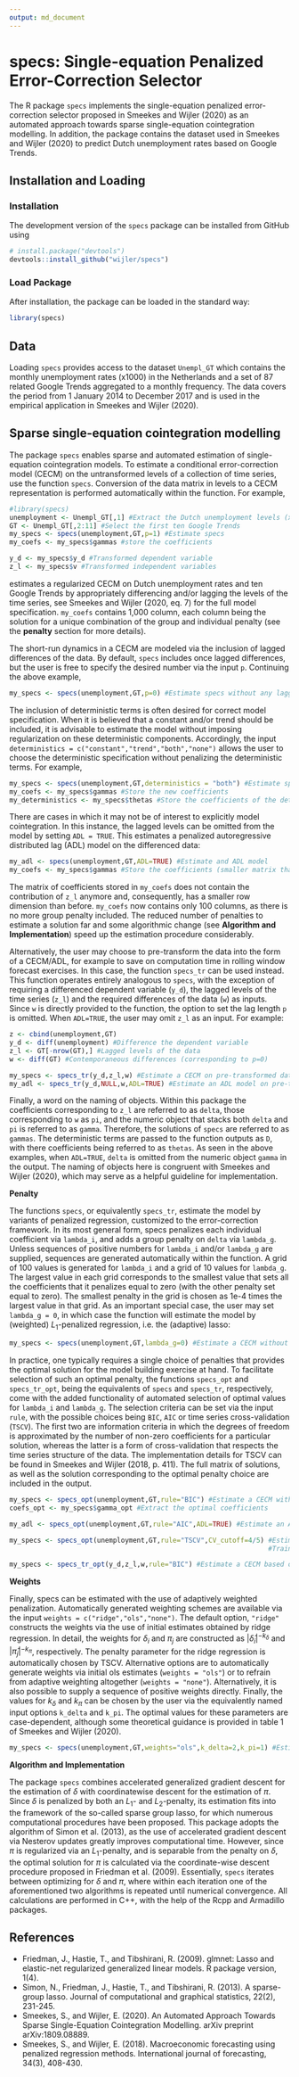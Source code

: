 ```yaml
---
output: md_document
---
```

# specs: Single-equation Penalized Error-Correction Selector

The R package `specs` implements the single-equation penalized error-correction selector proposed in Smeekes and Wijler (2020) as an automated approach towards sparse single-equation cointegration modelling. In addition, the package contains the dataset used in Smeekes and Wijler (2020) to predict Dutch unemployment rates based on Google Trends.

## Installation and Loading

### Installation

The development version of the `specs` package can be installed from
GitHub using

```r
# install.package("devtools")
devtools::install_github("wijler/specs")
```

### Load Package

After installation, the package can be loaded in the standard way:

``` r
library(specs)
```

## Data

Loading `specs` provides access to the dataset `Unempl_GT` which contains the monthly unemployment rates (x1000) in the Netherlands and a set of 87 related Google Trends aggregated to a monthly frequency. The data covers the period from 1 January 2014 to December 2017 and is used in the empirical application in Smeekes and Wijler (2020).

## Sparse single-equation cointegration modelling

The package `specs` enables sparse and automated estimation of single-equation cointegration models. To estimate a conditional error-correction model (CECM) on the untransformed levels of a collection of time series, use the function `specs`. Conversion of the data matrix in levels to a CECM representation is performed automatically within the function. For example, 
```r
#library(specs)
unemployment <- Unempl_GT[,1] #Extract the Dutch unemployment levels (x1,000)
GT <- Unempl_GT[,2:11] #Select the first ten Google Trends
my_specs <- specs(unemployment,GT,p=1) #Estimate specs
my_coefs <- my_specs$gammas #store the coefficients

y_d <- my_specs$y_d #Transformed dependent variable
z_l <- my_specs$v #Transformed independent variables
```
estimates a regularized CECM on Dutch unemployment rates and ten Google Trends by appropriately differencing and/or lagging the levels of the time series, see Smeekes and Wijler (2020, eq. 7) for the full model specification. `my_coefs` contains 1,000 column, each column being the solution for a unique combination of the group and individual penalty (see the **penalty** section for more details).

The short-run dynamics in a CECM are modeled via the inclusion of lagged differences of the data. By default, `specs` includes once lagged differences, but the user is free to specify the desired number via the input `p`. Continuing the above example,
```r
my_specs <- specs(unemployment,GT,p=0) #Estimate specs without any lagged differences
```

The inclusion of deterministic terms is often desired for correct model specification. When it is believed that a constant and/or trend should be included, it is advisable to estimate the model without imposing regularization on these deterministic components. Accordingly, the input `deterministics = c("constant","trend","both","none")` allows the user to choose the deterministic specification without penalizing the deterministic terms. For example,
```r
my_specs <- specs(unemployment,GT,deterministics = "both") #Estimate specs with a constant and trend included
my_coefs <- my_specs$gammas #Store the new coefficients
my_deterministics <- my_specs$thetas #Store the coefficients of the deterministic component
```

There are cases in which it may not be of interest to explicitly model cointegration. In this instance, the lagged levels can be omitted from the model by setting `ADL = TRUE`. This estimates a penalized autoregressive distributed lag (ADL) model on the differenced data:
```r
my_adl <- specs(unemployment,GT,ADL=TRUE) #Estimate and ADL model
my_coefs <- my_specs$gammas #Store the coefficients (smaller matrix than before)
```
The matrix of coefficients stored in `my_coefs` does not contain the contribution of `z_l` anymore and, consequently, has a smaller row dimension than before. `my_coefs` now contains only 100 columns, as there is no more group penalty included. The reduced number of penalties to estimate a solution far and some algorithmic change (see **Algorithm and Implementation**) speed up the estimation procedure considerably.

Alternatively, the user may choose to pre-transform the data into the form of a CECM/ADL, for example to save on computation time in rolling window forecast exercises. In this case, the function `specs_tr` can be used instead. This function operates entirely analogous to `specs`, with the exception of requiring a differenced dependent variable (`y_d`), the lagged levels of the time series (`z_l`) and the required differences of the data (`w`) as inputs. Since `w` is directly provided to the function, the option to set the lag length `p` is omitted. When `ADL=TRUE`, the user may omit `z_l` as an input. For example:
```r
z <- cbind(unemployment,GT)
y_d <- diff(unemployment) #Difference the dependent variable
z_l <- GT[-nrow(GT),] #Lagged levels of the data
w <- diff(GT) #Contemporaneous differences (corresponding to p=0)

my_specs <- specs_tr(y_d,z_l,w) #Estimate a CECM on pre-transformed data
my_adl <- specs_tr(y_d,NULL,w,ADL=TRUE) #Estimate an ADL model on pre-transformed data
```

Finally, a word on the naming of objects. Within this package the coefficients corresponding to `z_l` are referred to as `delta`, those corresponding to `w` as `pi`, and the numeric object that stacks both `delta` and `pi` is referred to as `gamma`. Therefore, the solutions of `specs` are referred to as `gammas`. The deterministic terms are passed to the function outputs as `D`, with there coefficients being referred to as `thetas`. As seen in the above examples, when `ADL=TRUE`, `delta` is omitted from the numeric object `gamma` in the output. The naming of objects here is congruent with Smeekes and Wijler (2020), which may serve as a helpful guideline for implementation.

**Penalty**

The functions `specs`, or equivalently `specs_tr`, estimate the model by variants of penalized regression, customized to the error-correction framework. In its most general form, specs penalizes each individual coefficient via `lambda_i`, and adds a group penalty on `delta` via `lambda_g`. Unless sequences of positive numbers for `lambda_i` and/or `lambda_g` are supplied, sequences are generated automatically within the function. A grid of 100 values is generated for `lambda_i` and a grid of 10 values for `lambda_g`. The largest value in each grid corresponds to the smallest value that sets all the coefficients that it penalizes equal to zero (with the other penalty set equal to zero). The smallest penalty in the grid is chosen as 1e-4 times the largest value in that grid. As an important special case, the user may set `lambda_g = 0`, in which case the function will estimate the model by (weighted) $L_1$-penalized regression, i.e. the (adaptive) lasso:
```r
my_specs <- specs(unemployment,GT,lambda_g=0) #Estimate a CECM without group penalty
```

In practice, one typically requires a single choice of penalties that provides the optimal solution for the model building exercise at hand. To facilitate selection of such an optimal penalty, the functions `specs_opt` and `specs_tr_opt`, being the equivalents of `specs` and `specs_tr`, respectively, come with the added functionality of automated selection of optimal values for `lambda_i` and `lambda_g`. The selection criteria can be set via the input `rule`, with the possible choices being `BIC`, `AIC` or time series cross-validation (`TSCV`). The first two are information criteria in which the degrees of freedom is approximated by the number of non-zero coefficients for a particular solution, whereas the latter is a form of cross-validation that respects the time series structure of the data. The implementation details for TSCV can be found in Smeekes and Wijler (2018, p. 411). The full matrix of solutions, as well as the solution corresponding to the optimal penalty choice are included in the output.
```r
my_specs <- specs_opt(unemployment,GT,rule="BIC") #Estimate a CECM with the optimal penalty chosen by BIC
coefs_opt <- my_specs$gamma_opt #Extract the optimal coefficients

my_adl <- specs_opt(unemployment,GT,rule="AIC",ADL=TRUE) #Estimate an ADL model with the optimal penalty chosen by BIC

my_specs <- specs_opt(unemployment,GT,rule="TSCV",CV_cutoff=4/5) #Estimate a CECM with the optimal penalty chosen by TSCV
                                                                 #Training sample is 4/5 of the total sample

my_specs <- specs_tr_opt(y_d,z_l,w,rule="BIC") #Estimate a CECM based on pre-transformed data, penalty chosen by BIC
```


**Weights**

Finally, specs can be estimated with the use of adaptively weighted penalization. Automatically generated weighting schemes are available via the input `weights = c("ridge","ols","none")`. The default option, `"ridge"` constructs the weights via the use of initial estimates obtained by ridge regression. In detail, the weights for $\delta_i$ and $\pi_j$ are constructed as $|\hat{\delta}_i|^{-k_\delta}$ and $|\hat{\pi}_j|^{-k_\pi}$, respectively. The penalty parameter for the ridge regression is automatically chosen by TSCV. Alternative options are to automatically generate weights via initial ols estimates (`weights = "ols"`) or to refrain from adaptive weighting altogether (`weights = "none"`). Alternatively, it is also possible to supply a sequence of positive weights directly. Finally, the values for $k_\delta$ and $k_\pi$ can be chosen by the user via the equivalently named input options `k_delta` and `k_pi`. The optimal values for these parameters are case-dependent, although some theoretical guidance is provided in table 1 of Smeekes and Wijler (2020).
```r
my_specs <- specs(unemployment,GT,weights="ols",k_delta=2,k_pi=1) #Estimate specs with OLS and variable weight exponents
```


**Algorithm and Implementation**

The package `specs` combines accelerated generalized gradient descent for the estimation of $\delta$ with coordinatewise descent for the estimation of $\pi$. Since $\delta$ is penalized by both an $L_1$- and $L_2$-penalty, its estimation fits into the framework of the so-called sparse group lasso, for which numerous computational procedures have been proposed. This package adopts the algorithm of Simon et al. (2013), as the use of accelerated gradient descent via Nesterov updates greatly improves computational time. However, since $\pi$ is regularized via an $L_1$-penalty, and is separable from the penalty on $\delta$, the optimal solution for $\pi$ is calculated via the coordinate-wise descent procedure proposed in Friedman et al. (2009). Essentially, `specs` iterates between optimizing for $\delta$ and $\pi$, where within each iteration one of the aforementioned two algorithms is repeated until numerical convergence. All calculations are performed in C++, with the help of the Rcpp and Armadillo packages.

## References

 - Friedman, J., Hastie, T., and Tibshirani, R. (2009). glmnet: Lasso and elastic-net regularized generalized linear models. R package version, 1(4).
 - Simon, N., Friedman, J., Hastie, T., and Tibshirani, R. (2013). A sparse-group lasso. Journal of computational and graphical statistics, 22(2), 231-245.
 - Smeekes, S., and Wijler, E. (2020). An Automated Approach Towards Sparse Single-Equation Cointegration Modelling. arXiv preprint arXiv:1809.08889.
 - Smeekes, S., and Wijler, E. (2018). Macroeconomic forecasting using penalized regression methods. International journal of forecasting, 34(3), 408-430.
